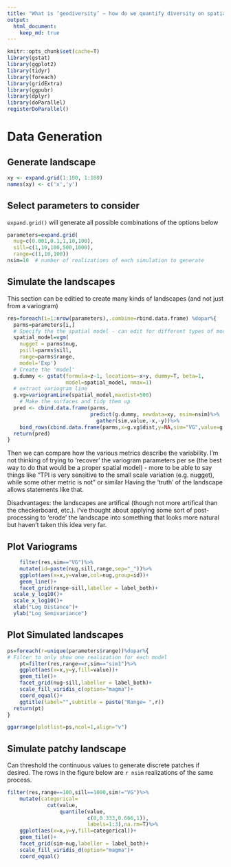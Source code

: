 ```yaml
---
title: "What is ‘geodiversity’ – how do we quantify diversity on spatially contiguous and numerically continuous data sets?"
output:
  html_document:
    keep_md: true
---
```


```r
knitr::opts_chunk$set(cache=T)
library(gstat)
library(ggplot2)
library(tidyr)
library(foreach)
library(gridExtra)
library(ggpubr)
library(dplyr)
library(doParallel)
registerDoParallel()
```

# Data Generation

## Generate landscape
```r
xy <- expand.grid(1:100, 1:100)
names(xy) <- c('x','y')
```

## Select parameters to consider
`expand.grid()` will generate all possible combinations of the options below
```r
parameters=expand.grid(
  nug=c(0.001,0.1,1,10,100),
  sill=c(1,10,100,500,1000),
  range=c(1,10,100))
nsim=10  # number of realizations of each simulation to generate
```


## Simulate the landscapes

This section can be editied to create many kinds of landscapes (and not just from a variogram)
```r
res=foreach(i=1:nrow(parameters),.combine=rbind.data.frame) %dopar%{
  parms=parameters[i,]
  # Specify the the spatial model - can edit for different types of models 
  spatial_model=vgm(
    nugget = parms$nug, 
    psill=parms$sill, 
    range=parms$range, 
    model='Exp')
  # Create the 'model'
  g.dummy <- gstat(formula=z~1, locations=~x+y, dummy=T, beta=1, 
                   model=spatial_model, nmax=1)
  # extract variogram line
  g.vg=variogramLine(spatial_model,maxdist=500)
    # Make the surfaces and tidy them up
  pred <- cbind.data.frame(parms,
                           predict(g.dummy, newdata=xy, nsim=nsim)%>%
                             gather(sim,value,-x,-y))%>%
    bind_rows(cbind.data.frame(parms,x=g.vg$dist,y=NA,sim="VG",value=g.vg$gamma))
  return(pred)
}
```

Then we can compare how the various metrics describe the variability.  I'm not thinking of trying to 'recover' the variogram parameters per se (the best way to do that would be a proper spatial model) - more to be able to say things like "TPI is very sensitive to the small scale variation (e.g. nugget), while some other metric is not" or similar  Having the 'truth' of the landscape allows statements like that.

Disadvantages: the landscapes are artifical (though not more artifical than the checkerboard, etc.). I've thought about applying some sort of post-processing to 'erode' the landscape into something that looks more natural but haven't taken this idea very far.

## Plot Variograms

```r

    filter(res,sim=="VG")%>%
    mutate(id=paste(nug,sill,range,sep="_"))%>%
    ggplot(aes(x=x,y=value,col=nug,group=id))+
    geom_line()+
    facet_grid(range~sill,labeller = label_both)+
  scale_y_log10()+
  scale_x_log10()+
  xlab("Log Distance")+
  ylab("Log Semivariance")

```

## Plot Simulated landscapes


```r

ps=foreach(r=unique(parameters$range))%dopar%{
# Filter to only show one realization for each model
    pt=filter(res,range==r,sim=="sim1")%>%
    ggplot(aes(x=x,y=y,fill=value))+
    geom_tile()+
    facet_grid(nug~sill,labeller = label_both)+
    scale_fill_viridis_c(option="magma")+
    coord_equal()+
    ggtitle(label="",subtitle = paste("Range= ",r))
  return(pt)
}

ggarrange(plotlist=ps,ncol=1,align="v")

```


## Simulate patchy landscape

Can threshold the continuous values to generate discrete patches if desired.  The rows in the figure below are `r nsim` realizations of the same process.  

```r

filter(res,range==100,sill==1000,sim!="VG")%>%
    mutate(categorical=
             cut(value,
                 quantile(value,
                          c(0,0.333,0.666,1)),
                          labels=1:3),na.rm=T)%>%
    ggplot(aes(x=x,y=y,fill=categorical))+
    geom_tile()+
    facet_grid(sim~nug,labeller = label_both)+
    scale_fill_viridis_d(option="magma")+
    coord_equal()
```

